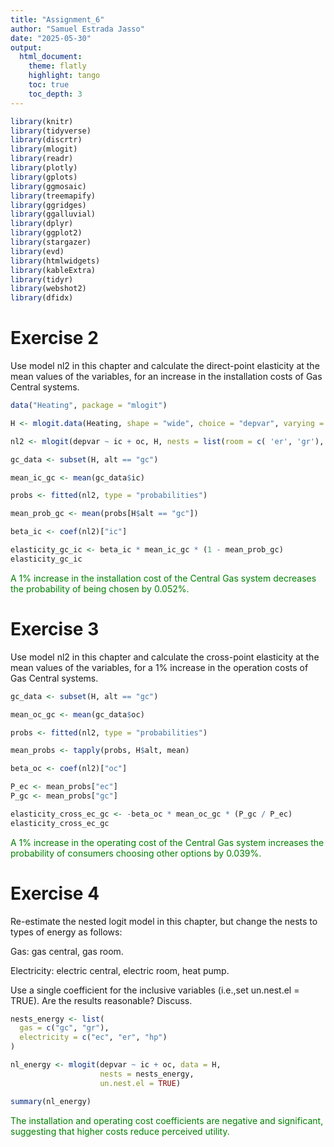 ---
title: "Assignment_6"
author: "Samuel Estrada Jasso"
date: "2025-05-30"
output:
  html_document:
    theme: flatly
    highlight: tango
    toc: true
    toc_depth: 3
---


```{r, echo=FALSE, include=FALSE}
library(knitr)
library(tidyverse)
library(discrtr)
library(mlogit)
library(readr)
library(plotly)
library(gplots)
library(ggmosaic) 
library(treemapify)
library(ggridges)
library(ggalluvial)
library(dplyr)
library(ggplot2)
library(stargazer) 
library(evd)
library(htmlwidgets)
library(kableExtra)
library(tidyr)
library(webshot2)
library(dfidx)
```

# **Exercise 2**
Use model nl2 in this chapter and calculate the direct-point elasticity at the mean values of the variables, for an increase in the installation costs of Gas Central systems.

```{r}
data("Heating", package = "mlogit")

H <- mlogit.data(Heating, shape = "wide", choice = "depvar", varying = c(3:12))

nl2 <- mlogit(depvar ~ ic + oc, H, nests = list(room = c( 'er', 'gr'), central = c('ec', 'gc', 'hp')), un.nest.el = TRUE, steptol = 1e-12)

gc_data <- subset(H, alt == "gc")

mean_ic_gc <- mean(gc_data$ic)

probs <- fitted(nl2, type = "probabilities")

mean_prob_gc <- mean(probs[H$alt == "gc"])

beta_ic <- coef(nl2)["ic"]

elasticity_gc_ic <- beta_ic * mean_ic_gc * (1 - mean_prob_gc)
elasticity_gc_ic
```

<p style="color:green;">A 1% increase in the installation cost of the Central Gas system decreases the probability of being chosen by 0.052%.</p>

# **Exercise 3**
Use model nl2 in this chapter and calculate the cross-point elasticity at the mean values of the variables, for a 1% increase in the operation costs of Gas Central systems.

```{r}
gc_data <- subset(H, alt == "gc")

mean_oc_gc <- mean(gc_data$oc)

probs <- fitted(nl2, type = "probabilities")

mean_probs <- tapply(probs, H$alt, mean)

beta_oc <- coef(nl2)["oc"]

P_ec <- mean_probs["ec"]
P_gc <- mean_probs["gc"]

elasticity_cross_ec_gc <- -beta_oc * mean_oc_gc * (P_gc / P_ec)
elasticity_cross_ec_gc
```

<p style="color:green;">A 1% increase in the operating cost of the Central Gas system increases the probability of consumers choosing other options by 0.039%.</p>

# **Exercise 4**
Re-estimate the nested logit model in this chapter, but change the nests to types of energy as follows:

Gas: gas central, gas room.

Electricity: electric central, electric room, heat pump.

Use a single coefficient for the inclusive variables (i.e.,set un.nest.el = TRUE). Are the results reasonable? Discuss.

```{r}
nests_energy <- list(
  gas = c("gc", "gr"),        
  electricity = c("ec", "er", "hp")
)

nl_energy <- mlogit(depvar ~ ic + oc, data = H,
                    nests = nests_energy,
                    un.nest.el = TRUE)

summary(nl_energy)
```

<p style="color:green;">The installation and operating cost coefficients are negative and significant, suggesting that higher costs reduce perceived utility.</p>

